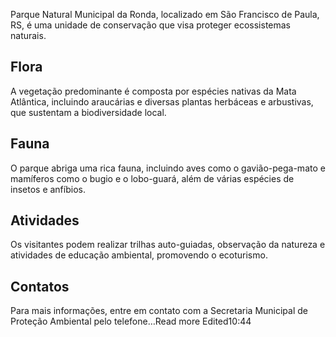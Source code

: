 Parque Natural Municipal da Ronda, localizado em São Francisco de Paula, RS, é uma unidade de conservação que visa proteger ecossistemas naturais.

## Flora

A vegetação predominante é composta por espécies nativas da Mata Atlântica, incluindo araucárias e diversas plantas herbáceas e arbustivas, que sustentam a biodiversidade local.

## Fauna

O parque abriga uma rica fauna, incluindo aves como o gavião-pega-mato e mamíferos como o bugio e o lobo-guará, além de várias espécies de insetos e anfíbios.

## Atividades

Os visitantes podem realizar trilhas auto-guiadas, observação da natureza e atividades de educação ambiental, promovendo o ecoturismo.

## Contatos

Para mais informações, entre em contato com a Secretaria Municipal de Proteção Ambiental pelo telefone…Read more
Edited10:44